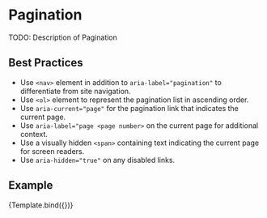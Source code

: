 

<Meta title="Components/Pagination" component={Pagination} />


# Pagination

TODO: Description of Pagination

## Best Practices
- Use `<nav>` element in addition to `aria-label="pagination"` to differentiate from site navigation.
- Use `<ol>` element to represent the pagination list in ascending order.
- Use `aria-current="page"` for the pagination link that indicates the current page.
- Use `aria-label="page <page number>` on the current page for additional context.
- Use a visually hidden `<span>` containing text indicating the current page for screen readers.
- Use `aria-hidden="true"` on any disabled links.

## Example

<Canvas>
	<Story
		name="Pagination"
		args={{
			urls: [
				{
					url: '/page1',
					pageNumber: 1
				},
				{
					url: '/page2',
					pageNumber: 2
				},
				{
					url: '/page3',
					pageNumber: 3
				},
				{
					url: '/page4',
					pageNumber: 4
				},
				{
					url: '/page5',
					pageNumber: 5
				}
			]
		}}>
		{Template.bind({})}
	</Story>
</Canvas>
